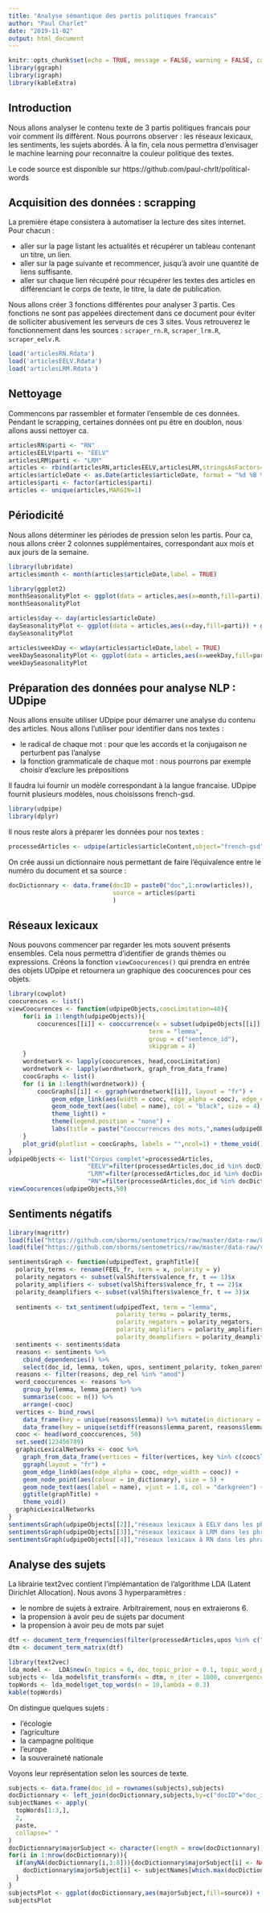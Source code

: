 ```yaml
---
title: "Analyse sémantique des partis politiques francais"
author: "Paul Charlet"
date: "2019-11-02"
output: html_document
---
```


```r
knitr::opts_chunk$set(echo = TRUE, message = FALSE, warning = FALSE, cache = TRUE)
library(ggraph)
library(igraph)
library(kableExtra)
```

## Introduction

Nous allons analyser le contenu texte de 3 partis politiques francais pour voir comment ils diffèrent. Nous pourrons observer : les réseaux lexicaux, les sentiments, les sujets abordés. À la fin, cela nous permettra d'envisager le machine learning pour reconnaitre la couleur politique des textes.

Le code source est disponible sur https://github.com/paul-chrlt/political-words

## Acquisition des données : scrapping

La première étape consistera à automatiser la lecture des sites internet. Pour chacun :

* aller sur la page listant les actualités et récupérer un tableau contenant un titre, un lien.
* aller sur la page suivante et recommencer, jusqu'à avoir une quantité de liens suffisante.
* aller sur chaque lien récupéré pour récupérer les textes des articles en différenciant le corps de texte, le titre, la date de publication.

Nous allons créer 3 fonctions différentes pour analyser 3 partis. Ces fonctions ne sont pas appelées directement dans ce document pour éviter de solliciter abusivement les serveurs de ces 3 sites. Vous retrouverez le fonctionnement dans les sources : `scraper_rn.R`, `scraper_lrm.R`, `scraper_eelv.R`.

```r
load('articlesRN.Rdata')
load('articlesEELV.Rdata')
load('articlesLRM.Rdata')
```

## Nettoyage

Commencons par rassembler et formater l'ensemble de ces données.  
Pendant le scrapping, certaines données ont pu être en doublon, nous allons aussi nettoyer ca.
```r
articlesRN$parti <- "RN"
articlesEELV$parti <- "EELV"
articlesLRM$parti <- "LRM"
articles <- rbind(articlesRN,articlesEELV,articlesLRM,stringsAsFactors=FALSE)
articles$articleDate <- as.Date(articles$articleDate, format = "%d %B %Y")
articles$parti <- factor(articles$parti)
articles <- unique(articles,MARGIN=1)
```

## Périodicité

Nous allons déterminer les périodes de pression selon les partis. Pour ca, nous allons créer 2 colonnes supplémentaires, correspondant aux mois et aux jours de la semaine.
```r
library(lubridate)
articles$month <- month(articles$articleDate,label = TRUE)

library(ggplot2)
monthSeasonalityPlot <- ggplot(data = articles,aes(x=month,fill=parti)) + geom_bar(position=position_dodge2(preserve = "single")) + facet_grid(parti~.) + theme_light()
monthSeasonalityPlot
```
```r
articles$day <- day(articles$articleDate)
daySeasonalityPlot <- ggplot(data = articles,aes(x=day,fill=parti)) + geom_bar(position=position_dodge2(preserve = "single")) + facet_grid(parti~.) + theme_light()
daySeasonalityPlot
```

```r
articles$weekDay <- wday(articles$articleDate,label = TRUE)
weekDaySeasonalityPlot <- ggplot(data = articles,aes(x=weekDay,fill=parti)) + geom_bar(position=position_dodge2(preserve = "single")) + facet_grid(parti~.) + theme_light()
weekDaySeasonalityPlot
```

## Préparation des données pour analyse NLP : UDpipe

Nous allons ensuite utiliser UDpipe pour démarrer une analyse du contenu des articles. Nous allons l'utiliser pour identifier dans nos textes :

* le radical de chaque mot : pour que les accords et la conjugaison ne perturbent pas l'analyse
* la fonction grammaticale de chaque mot : nous pourrons par exemple choisir d'exclure les prépositions

Il faudra lui fournir un modèle correspondant à la langue francaise. UDpipe fournit plusieurs modèles, nous choisissons french-gsd.

```r
library(udpipe)
library(dplyr)
```

Il nous reste alors à préparer les données pour nos textes :

```r
processedArticles <- udpipe(articles$articleContent,object="french-gsd")
```

On crée aussi un dictionnaire nous permettant de faire l'équivalence entre le numéro du document et sa source :

```r
docDictionnary <- data.frame(docID = paste0("doc",1:nrow(articles)),
                             source = articles$parti
                             )
```

## Réseaux lexicaux

Nous pouvons commencer par regarder les mots souvent présents ensembles. Cela nous permettra d'identifier de grands thèmes ou expressions. Créons la fonction `viewCoocurences()` qui prendra en entrée des objets UDpipe et retournera un graphique des coocurences pour ces objets.

```r
library(cowplot)
coocurences <- list()
viewCoocurences <- function(udpipeObjects,coocLimitation=40){
    for(i in 1:length(udpipeObjects)){
        coocurences[[i]] <- cooccurrence(x = subset(udpipeObjects[[i]], upos %in% c("NOUN", "ADJ")), 
                                       term = "lemma",
                                       group = c("sentence_id"),
                                       skipgram = 4)
    }
    wordnetwork <- lapply(coocurences, head,coocLimitation)
    wordnetwork <- lapply(wordnetwork, graph_from_data_frame)
    coocGraphs <- list()
    for (i in 1:length(wordnetwork)) {
        coocGraphs[[i]] <- ggraph(wordnetwork[[i]], layout = "fr") +
            geom_edge_link(aes(width = cooc, edge_alpha = cooc), edge_colour = "lightgreen") +
            geom_node_text(aes(label = name), col = "black", size = 4) +
            theme_light() +
            theme(legend.position = "none") +
            labs(title = paste("Cooccurrences des mots,",names(udpipeObjects[i])), subtitle = "Nouns & Adjective")
    }
    plot_grid(plotlist = coocGraphs, labels = "",ncol=1) + theme_void()
}
udpipeObjects <- list("Corpus complet"=processedArticles,
                      "EELV"=filter(processedArticles,doc_id %in% docDictionnary$docID[docDictionnary$source=="EELV"]),
                      "LRM"=filter(processedArticles,doc_id %in% docDictionnary$docID[docDictionnary$source=="LRM"]),
                      "RN"=filter(processedArticles,doc_id %in% docDictionnary$docID[docDictionnary$source=="RN"]))
viewCoocurences(udpipeObjects,50)
```

## Sentiments négatifs

```r
library(magrittr)
load(file("https://github.com/sborms/sentometrics/raw/master/data-raw/FEEL_fr.rda"))
load(file("https://github.com/sborms/sentometrics/raw/master/data-raw/valence-raw/valShifters.rda"))

sentimentsGraph <- function(udpipedText, graphTitle){
  polarity_terms <- rename(FEEL_fr, term = x, polarity = y)
  polarity_negators <- subset(valShifters$valence_fr, t == 1)$x
  polarity_amplifiers <- subset(valShifters$valence_fr, t == 2)$x
  polarity_deamplifiers <- subset(valShifters$valence_fr, t == 3)$x
  
  sentiments <- txt_sentiment(udpipedText, term = "lemma", 
                              polarity_terms = polarity_terms,
                              polarity_negators = polarity_negators, 
                              polarity_amplifiers = polarity_amplifiers,
                              polarity_deamplifiers = polarity_deamplifiers)
  sentiments <- sentiments$data
  reasons <- sentiments %>% 
    cbind_dependencies() %>%
    select(doc_id, lemma, token, upos, sentiment_polarity, token_parent, lemma_parent, upos_parent, dep_rel) %>% filter(sentiment_polarity < 0)
  reasons <- filter(reasons, dep_rel %in% "amod")
  word_cooccurences <- reasons %>% 
    group_by(lemma, lemma_parent) %>%
    summarise(cooc = n()) %>%
    arrange(-cooc)
  vertices <- bind_rows(
    data_frame(key = unique(reasons$lemma)) %>% mutate(in_dictionary = if_else(key %in% polarity_terms$term, "in_dictionary", "linked-to")),
    data_frame(key = unique(setdiff(reasons$lemma_parent, reasons$lemma))) %>% mutate(in_dictionary = "linked-to"))
  cooc <- head(word_cooccurences, 50)
  set.seed(123456789)
  graphicLexicalNetworks <- cooc %>%  
    graph_from_data_frame(vertices = filter(vertices, key %in% c(cooc$lemma, cooc$lemma_parent))) %>%
    ggraph(layout = "fr") +
    geom_edge_link0(aes(edge_alpha = cooc, edge_width = cooc)) +
    geom_node_point(aes(colour = in_dictionary), size = 5) +
    geom_node_text(aes(label = name), vjust = 1.8, col = "darkgreen") +
    ggtitle(graphTitle) +
    theme_void()
  graphicLexicalNetworks
}
sentimentsGraph(udpipeObjects[[2]],"réseaux lexicaux à EELV dans les phrases analysées comme négatives")
sentimentsGraph(udpipeObjects[[3]],"réseaux lexicaux à LRM dans les phrases analysées comme négatives")
sentimentsGraph(udpipeObjects[[4]],"réseaux lexicaux à RN dans les phrases analysées comme négatives")
```

## Analyse des sujets

La librairie text2vec contient l'implémantation de l'algorithme LDA (Latent Dirichlet Allocation). Nous avons 3 hyperparamètres :

* le nombre de sujets à extraire. Arbitrairement, nous en extraierons 6.
* la propension à avoir peu de sujets par document
* la propension à avoir peu de mots par sujet

```r
dtf <- document_term_frequencies(filter(processedArticles,upos %in% c("ADJ","NOUN")),"doc_id","lemma")
dtm <- document_term_matrix(dtf)

library(text2vec)
lda_model <-  LDA$new(n_topics = 6, doc_topic_prior = 0.1, topic_word_prior = 0.01)
subjects <- lda_model$fit_transform(x = dtm, n_iter = 1000, convergence_tol = 0.001, n_check_convergence = 25, progressbar = FALSE)
topWords <- lda_model$get_top_words(n = 10,lambda = 0.3)
kable(topWords)
```

On distingue quelques sujets :

* l'écologie
* l'agriculture
* la campagne politique
* l'europe
* la souveraineté nationale

Voyons leur représentation selon les sources de texte.

```r
subjects <- data.frame(doc_id = rownames(subjects),subjects)
docDictionnary <- left_join(docDictionnary,subjects,by=c("docID"="doc_id"))
subjectNames <- apply(
  topWords[1:3,],
  2,
  paste,
  collapse=" "
)
docDictionnary$majorSubject <- character(length = nrow(docDictionnary))
for(i in 1:nrow(docDictionnary)){
  if(anyNA(docDictionnary[i,3:8])){docDictionnary$majorSubject[i] <- NA}else{
    docDictionnary$majorSubject[i] <- subjectNames[which.max(docDictionnary[i,3:8])]
  }
}
subjectsPlot <- ggplot(docDictionnary,aes(majorSubject,fill=source)) + geom_bar() + theme_light() + theme(axis.text.x = element_text(angle = 90, hjust = 1))
subjectsPlot
```
